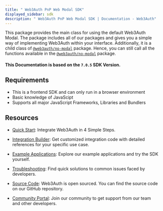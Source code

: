 ```yaml
---
title: " Web3Auth PnP Web Modal SDK"
displayed_sidebar: sdk
description: " Web3Auth PnP Web Modal SDK | Documentation - Web3Auth"
---
```


This package provides the main class for using the default Web3Auth Modal. The package includes all of our packages and gives you a simple way of
implementing Web3Auth within your interface. Additionally, it is a child class of [`@web3auth/no-modal`](/sdk/pnp/web/no-modal) package. Hence, you
can still call all the functions available in the [`@web3auth/no-modal`](/sdk/pnp/web/no-modal) package.

#### This Documentation is based on the `7.0.5` SDK Version.

## Requirements

- This is a frontend SDK and can only run in a browser environment
- Basic knowledge of JavaScipt
- Supports all major JavaScript Frameworks, Libraries and Bundlers

## Resources

- [Quick Start](/quick-start?product=Plug+and+Play&sdk=Plug+and+Play+Web+Modal+SDK&platform=React): Integrate Web3Auth in 4 Simple Steps.

- [Integration Builder](/integration-builder?lang=REACT&chain=ETH&evmFramework=WEB3&customAuth=NONE&mfa=DEFAULT&whitelabel=NO&useModal=YES&web3AuthNetwork=TESTNET&rnMode=EXPO&stepIndex=0):
  Get customized integration code with detailed references for your specific use case.

- [Example Applications](/examples?product=Plug+and+Play&sdk=Plug+and+Play+Web+Modal+SDK): Explore our example applications and try the SDK yourself.

- [Troubleshooting](/troubleshooting): Find quick solutions to common issues faced by developers.

- [Source Code](https://github.com/Web3Auth/web3auth-web/): Web3Auth is open sourced. You can find the source code on our GitHub repository.

- [Community Portal](https://web3auth.io/community/c/help-pnp/pnp-modal/7): Join our community to get support from our team and other developers.
